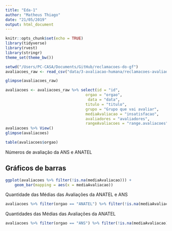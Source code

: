 ```yaml
---
title: "Eda-1"
author: "Matheus Thiago"
date: "21/05/2019"
output: html_document
---
```

```r
knitr::opts_chunk$set(echo = TRUE)
library(tidyverse)
library(rvest)
library(stringr)
theme_set(theme_bw())
```

```r
setwd("/Users/PC-CASA/Documents/GitHub/reclamacoes-do-gf")
avaliacoes_raw <- read_csv("data/3-avaliacao-humana/reclamacoes-avaliadas-20190515.csv")
```
```r
glimpse(avaliacoes_raw)
```
```r
avaliacoes <- avaliacoes_raw %>% select(id = "id", 
                                   orgao = "orgao", 
                                    data = "data",
                                   titulo = "titulo",
                                   grupo = "Grupo que vai avaliar",
                                   mediaAvaliacao = "insatisfacao",
                                   avaliadores = "avaliadores",
                                   rangeAvaliacoes = "range.avaliacoes")
avaliacoes %>% View()
glimpse(avaliacoes)
```
```r
table(avaliacoes$orgao)
```
Números de avaliação da ANS e ANATEL

## Gráficos de barras
```r
ggplot(avaliacoes %>% filter(!is.na(mediaAvaliacao))) +
    geom_bar(mapping = aes(x = mediaAvaliacao))
```
Quantidade das Médias das Avaliações da ANATEL e ANS 

```r
avaliacoes %>% filter(orgao == "ANATEL") %>% filter(!is.na(mediaAvaliacao)) %>% group_by(mediaAvaliacao) %>% summarise(quantos = n()) %>% ggplot() + geom_col(mapping = aes(x = mediaAvaliacao, y = quantos))

```
Quantidades das Médias das Avaliações da ANATEL
```r
avaliacoes %>% filter(orgao == "ANS") %>% filter(!is.na(mediaAvaliacao)) %>% group_by(mediaAvaliacao) %>% summarise(quantos = n()) %>% ggplot() + geom_col(mapping = aes(x = mediaAvaliacao, y = quantos))
```

